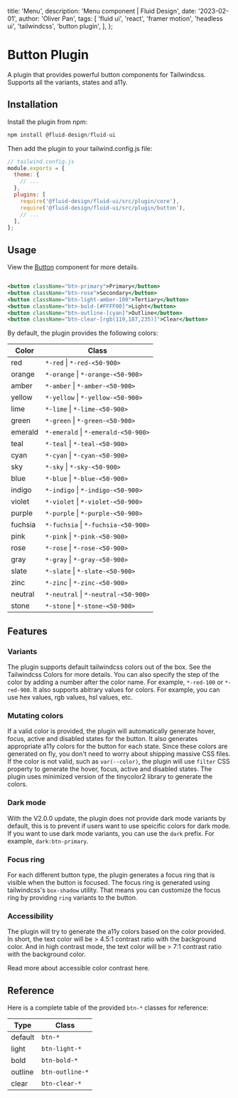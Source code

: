 
  title: 'Menu',
  description: 'Menu component | Fluid Design',
  date: '2023-02-01',
  author: 'Oliver Pan',
  tags: [
    'fluid ui',
    'react',
    'framer motion',
    'headless ui',
    'tailwindcss',
    'button plugin',
  ],
};


# Button Plugin

A plugin that provides powerful button components for Tailwindcss. Supports all the variants, states and a11y.

## Installation

Install the plugin from npm:

```js
npm install @fluid-design/fluid-ui
```

Then add the plugin to your tailwind.config.js file:

```js tailwind.config.js
// tailwind.config.js
module.exports = {
  theme: {
    // ...
  },
  plugins: [
    require('@fluid-design/fluid-ui/src/plugin/core'),
    require('@fluid-design/fluid-ui/src/plugin/button'),
    // ...
  ],
};
```

## Usage

View the [Button](/docs/button) component for more details.

```jsx

<button className="btn-primary">Primary</button>
<button className="btn-rose">Secondary</button>
<button className="btn-light-amber-100">Tertiary</button>
<button className="btn-bold-[#FFFF00]">Light</button>
<button className="btn-outline-[cyan]">Outline</button>
<button className="btn-clear-[rgb(119,187,235)]">Clear</button>

```

By default, the plugin provides the following colors:

| Color   | Class                               |
| ------- | ----------------------------------- |
| red     | `*-red` \| `*-red-<50-900>`         |
| orange  | `*-orange` \| `*-orange-<50-900>`   |
| amber   | `*-amber` \| `*-amber-<50-900>`     |
| yellow  | `*-yellow` \| `*-yellow-<50-900>`   |
| lime    | `*-lime` \| `*-lime-<50-900>`       |
| green   | `*-green` \| `*-green-<50-900>`     |
| emerald | `*-emerald` \| `*-emerald-<50-900>` |
| teal    | `*-teal` \| `*-teal-<50-900>`       |
| cyan    | `*-cyan` \| `*-cyan-<50-900>`       |
| sky     | `*-sky` \| `*-sky-<50-900>`         |
| blue    | `*-blue` \| `*-blue-<50-900>`       |
| indigo  | `*-indigo` \| `*-indigo-<50-900>`   |
| violet  | `*-violet` \| `*-violet-<50-900>`   |
| purple  | `*-purple` \| `*-purple-<50-900>`   |
| fuchsia | `*-fuchsia` \| `*-fuchsia-<50-900>` |
| pink    | `*-pink` \| `*-pink-<50-900>`       |
| rose    | `*-rose` \| `*-rose-<50-900>`       |
| gray    | `*-gray` \| `*-gray-<50-900>`       |
| slate   | `*-slate` \| `*-slate-<50-900>`     |
| zinc    | `*-zinc` \| `*-zinc-<50-900>`       |
| neutral | `*-neutral` \| `*-neutral-<50-900>` |
| stone   | `*-stone` \| `*-stone-<50-900>`     |

## Features

### Variants

The plugin supports default tailwindcss colors out of the box. See the <ExternalLink href="https://tailwindcss.com/docs/customizing-colors">Tailwindcss Colors</ExternalLink> for more details.
You can also specify the step of the color by adding a number after the color name. For example, `*-red-100` or `*-red-900`.
It also supports abitrary values for colors. For example, you can use hex values, rgb values, hsl values, etc.

### Mutating colors

If a valid color is provided, the plugin will automatically generate hover,
focus, active and disabled states for the button. It also generates
appropriate a11y colors for the button for each state. Since these colors are generated on fly, you don't need to worry
about shipping massive CSS files. If the color is not valid, such as `var(--color)`, the plugin will use `filter`
CSS property to generate the hover, focus, active and disabled states. The plugin
uses minimized version of the <ExternalLink href="https://www.npmjs.com/package/tinycolor2">tinycolor2</ExternalLink> library to generate the colors.

### Dark mode

With the V2.0.0 update, the plugin does not provide dark mode variants by default,
this is to prevent if users want to use speicific colors for dark mode.
If you want to use dark mode variants, you can use the `dark` prefix. For example, `dark:btn-primary`.

### Focus ring

For each different button type, the plugin generates a focus ring that is
visible when the button is focused. The focus ring is generated using
tailwindcss's `box-shadow` utility. That means you can customize the focus ring
by providing `ring` variants to the button.

### Accessibility

The plugin will try to generate the a11y colors based on the color provided.
In short, the text color will be > 4.5:1 contrast ratio with the background color.
And in high contrast mode, the text color will be > 7:1 contrast ratio with the background color.

Read more about accessible color contrast <ExternalLink href='https://www.w3.org/TR/WCAG20-TECHS/G18.html'>here</ExternalLink>.

## Reference

Here is a complete table of the provided `btn-*` classes for reference:

| Type    | Class           |
| ------- | --------------- |
| default | `btn-*`         |
| light   | `btn-light-*`   |
| bold    | `btn-bold-*`    |
| outline | `btn-outline-*` |
| clear   | `btn-clear-*`   |

